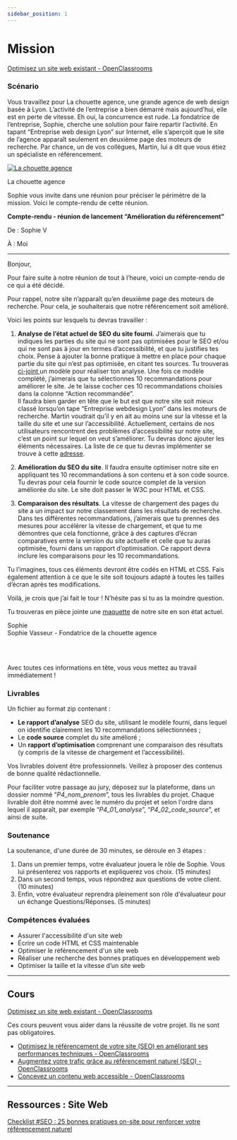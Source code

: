 ```yaml
---
sidebar_position: 1
---
```


# Mission

[Optimisez un site web existant - OpenClassrooms](https://openclassrooms.com/fr/paths/185/projects/638/assignment)

### Scénario

Vous travaillez pour La chouette agence, une grande agence de web design basée à Lyon. L’activité de l’entreprise a bien démarré
mais aujourd’hui, elle est en perte de vitesse. Eh oui, la concurrence est rude. La fondatrice de l’entreprise, Sophie, cherche
une solution pour faire repartir l’activité. En tapant “Entreprise web design Lyon” sur Internet, elle s’aperçoit que le site de
l’agence apparaît seulement en deuxième page des moteurs de recherche. Par chance, un de vos collègues, Martin, lui a dit que vous
étiez un spécialiste en référencement.

[![La chouette agence](https://user.oc-static.com/upload/2019/04/15/15553465193309_icon-above-font.png)](https://user.oc-static.com/upload/2019/04/15/15553465193309_icon-above-font.png)

La chouette agence 

Sophie vous invite dans une réunion pour préciser le périmètre de la mission. Voici le compte-rendu de cette réunion.

<div style={{ border: '1px solid', borderRadius: '15px', padding: '20px 20px 0 20px' }}>
<div style={{ backgroundColor: 'gainsboro', borderRadius: '15px 15px 0 0', margin: '-20px', padding: '20px 20px 1px 20px' }}>

<b>Compte-rendu - réunion de lancement “Amélioration du référencement"</b>

De : Sophie V 

À : Moi

</div>
<div style={{ paddingTop: '40px' }}>

--------------------------------------------------------------------------------------------------

Bonjour,

Pour faire suite à notre réunion de tout à l’heure, voici un compte-rendu de ce qui a été décidé.

Pour rappel, notre site n’apparaît qu’en deuxième page des moteurs de recherche. Pour cela, je souhaiterais que notre référencement
soit amélioré.

Voici les points sur lesquels tu devras travailler :

1. <b>Analyse de l’état actuel de SEO du site fourni</b>. J’aimerais que tu indiques les parties du site qui ne sont pas optimisées
pour le SEO et/ou qui ne sont pas à jour en termes d’accessibilité, et que tu justifies tes choix. Pense à ajouter la bonne pratique
à mettre en place pour chaque partie du site qui n’est pas optimisée, en citant tes sources. Tu trouveras <a href="https://s3-eu-west-1.amazonaws.com/course.oc-static.com/projects/DW_P4/Mode%CC%80le-audit-SEO.xlsx">ci-joint </a> 
 un modèle pour réaliser ton analyse. Une fois ce modèle complété, j’aimerais que tu sélectionnes 10 recommandations pour améliorer
le site. Je te laisse cocher ces 10 recommandations choisies dans la colonne “Action recommandée”.<br />
Il faudra bien garder en tête que le but est que notre site soit mieux classé lorsqu’on tape “Entreprise webdesign Lyon” dans les
moteurs de recherche. Martin voudrait qu’il y en ait au moins une sur la vitesse et la taille du site et une sur l’accessibilité.
Actuellement, certains de nos utilisateurs rencontrent des problèmes d’accessibilité sur notre site, c’est un point sur lequel on
veut s’améliorer. Tu devras donc ajouter les éléments nécessaires. La liste de ce que tu devras implémenter se trouve à cette
<a href="https://developer.mozilla.org/fr/docs/Accessibilit%C3%A9/Checklist_accessibilite_mobile"> adresse</a>.

2. <b>Amélioration du SEO du site</b>. Il faudra ensuite optimiser notre site en appliquant tes 10 recommandations à son contenu
et à son code source. Tu devras pour cela fournir le code source complet de la version améliorée du site. Le site doit passer le
W3C pour HTML et CSS.

3. <b>Comparaison des résultats</b>. La vitesse de chargement des pages du site a un impact sur notre classement dans les résultats
de recherche. Dans tes différentes recommandations, j’aimerais que tu prennes des mesures pour accélérer la vitesse de chargement,
et que tu me démontres que cela fonctionne, grâce à des captures d’écran comparatives entre la version du site actuelle et celle
que tu auras optimisée, fourni dans un rapport d’optimisation. Ce rapport devra inclure les comparaisons pour les 10 recommandations.

Tu l’imagines, tous ces éléments devront être codés en HTML et CSS. Fais également attention à ce que le site soit toujours adapté
à toutes les tailles d’écran après tes modifications.

Voilà, je crois que j’ai fait le tour ! N’hésite pas si tu as la moindre question.

Tu trouveras en pièce jointe une <a href="https://s3-eu-west-1.amazonaws.com/course.oc-static.com/projects/GEN_integrateur_web_P4/Starting+website.zip">maquette</a>
de notre site en son état actuel.

Sophie<br />
Sophie Vasseur - Fondatrice de la chouette agence

</div>
</div>

<br />
<br />

Avec toutes ces informations en tête, vous vous mettez au travail immédiatement !

### Livrables

Un fichier au format zip contenant :
- **Le rapport d’analyse** SEO du site, utilisant le modèle fourni, dans lequel on identifie clairement les 10 recommandations
sélectionnées ;
- Le **code source** complet du site amélioré ;
- Un **rapport d’optimisation** comprenant une comparaison des résultats (y compris de la vitesse de chargement et l’accessibilité).

Vos livrables doivent être professionnels. Veillez à proposer des contenus de bonne qualité rédactionnelle.

Pour faciliter votre passage au jury, déposez sur la plateforme, dans un dossier nommé “_P4_nom_prenom_”, tous les livrables du
projet. Chaque livrable doit être nommé avec le numéro du projet et selon l'ordre dans lequel il apparaît, par exemple
“_P4_01_analyse_”, “_P4_02_code_source_”, et ainsi de suite.

### Soutenance

La soutenance, d'une durée de 30 minutes, se déroule en 3 étapes :
1. Dans un premier temps, votre évaluateur jouera le rôle de Sophie. Vous lui présenterez vos rapports et expliquerez vos choix.
(15 minutes)
2. Dans un second temps, vous répondrez aux questions de votre client. (10 minutes)
3. Enfin, votre évaluateur reprendra pleinement son rôle d'évaluateur pour un échange Questions/Réponses. (5 minutes)

### Compétences évaluées

- Assurer l'accessibilité d'un site web
- Écrire un code HTML et CSS maintenable
- Optimiser le référencement d'un site web
- Réaliser une recherche des bonnes pratiques en développement web
- Optimiser la taille et la vitesse d’un site web

-----

## Cours

[Optimisez un site web existant - OpenClassrooms](https://openclassrooms.com/fr/paths/185/projects/638/courses)

Ces cours peuvent vous aider dans la réussite de votre projet. Ils ne sont pas obligatoires.

- [Optimisez le référencement de votre site (SEO) en améliorant ses performances techniques - OpenClassrooms](https://openclassrooms.com/fr/courses/5922626-optimisez-le-referencement-de-votre-site-seo-en-ameliorant-ses-performances-techniques)
- [Augmentez votre trafic grâce au référencement naturel (SEO) - OpenClassrooms](https://openclassrooms.com/fr/courses/5561431-augmentez-votre-trafic-grace-au-referencement-naturel-seo)
- [Concevez un contenu web accessible - OpenClassrooms](https://openclassrooms.com/fr/courses/6691346-concevez-un-contenu-web-accessible)

-----

## Ressources : Site Web

[Checklist #SEO : 25 bonnes pratiques on-site pour renforcer votre référencement naturel](https://www.matthieu-tranvan.fr/referencement-naturel/checklist-seo-25-bonnes-pratiques-on-site-pour-renforcer-votre-referencement-naturel.html)
